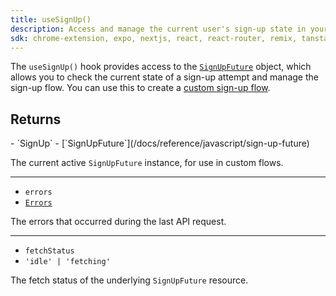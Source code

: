 ```yaml
---
title: useSignUp()
description: Access and manage the current user's sign-up state in your React application with Clerk's useSignUp() hook.
sdk: chrome-extension, expo, nextjs, react, react-router, remix, tanstack-react-start
---
```


The `useSignUp()` hook provides access to the [`SignUpFuture`](/docs/reference/javascript/sign-up-future) object, which allows you to check the current state of a sign-up attempt and manage the sign-up flow. You can use this to create a [custom sign-up flow](/docs/guides/development/custom-flows/overview#sign-up-flow).

## Returns

<Properties>
  - `SignUp`
  - [`SignUpFuture`](/docs/reference/javascript/sign-up-future)

  The current active `SignUpFuture` instance, for use in custom flows.

  ---

  - `errors`
  - [`Errors`](/docs/reference/javascript/errors)

  The errors that occurred during the last API request.

  ---

  - `fetchStatus`
  - `'idle' | 'fetching'`

  The fetch status of the underlying `SignUpFuture` resource.
</Properties>
